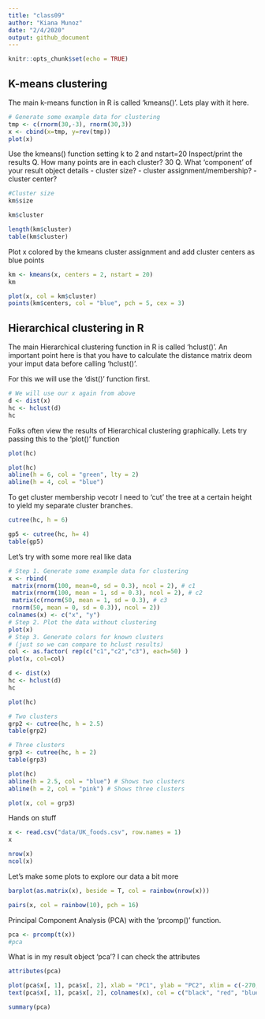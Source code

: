 ```yaml
---
title: "class09"
author: "Kiana Munoz"
date: "2/4/2020"
output: github_document
---
```


```r
knitr::opts_chunk$set(echo = TRUE)
```

## K-means clustering

The main k-means function in R is called 'kmeans()'. Lets play with it here.

```r
# Generate some example data for clustering
tmp <- c(rnorm(30,-3), rnorm(30,3))
x <- cbind(x=tmp, y=rev(tmp))
plot(x)
```

Use the kmeans() function setting k to 2 and nstart=20
Inspect/print the results
Q. How many points are in each cluster?
  30
Q. What ‘component’ of your result object details
 - cluster size?
 - cluster assignment/membership?
 - cluster center?
 
```r
#Cluster size
km$size
```
```r
km$cluster
```
```r
length(km$cluster)
table(km$cluster)
```
 
 
Plot x colored by the kmeans cluster assignment and
 add cluster centers as blue points
 
```r
km <- kmeans(x, centers = 2, nstart = 20)
km
```
 
```r
plot(x, col = km$cluster)
points(km$centers, col = "blue", pch = 5, cex = 3)
```

## Hierarchical clustering in R

The main Hierarchical clustering function in R is called 'hclust()'. An important point here is that you have to calculate the distance matrix deom your imput data before calling 'hclust()'.

For this we will use the 'dist()' function first.
 
```r
# We will use our x again from above
d <- dist(x)
hc <- hclust(d)
hc
```
 
 Folks often view the results of Hierarchical clustering graphically. Lets try passing this to the 'plot()' function
```r
plot(hc)
```

```r
plot(hc)
abline(h = 6, col = "green", lty = 2)
abline(h = 4, col = "blue")
```

To get cluster membership vecotr I need to 'cut' the tree at a certain height to yield my separate cluster branches.

```r
cutree(hc, h = 6)
```

```r
gp5 <- cutree(hc, h= 4)
table(gp5)
```

Let's try with some more real like data

```r
# Step 1. Generate some example data for clustering
x <- rbind(
 matrix(rnorm(100, mean=0, sd = 0.3), ncol = 2), # c1
 matrix(rnorm(100, mean = 1, sd = 0.3), ncol = 2), # c2
 matrix(c(rnorm(50, mean = 1, sd = 0.3), # c3
 rnorm(50, mean = 0, sd = 0.3)), ncol = 2))
colnames(x) <- c("x", "y")
# Step 2. Plot the data without clustering
plot(x)
# Step 3. Generate colors for known clusters
# (just so we can compare to hclust results)
col <- as.factor( rep(c("c1","c2","c3"), each=50) )
plot(x, col=col)
```

```r
d <- dist(x)
hc <- hclust(d)
hc
```

```r
plot(hc)
```

```r
# Two clusters
grp2 <- cutree(hc, h = 2.5)
table(grp2)
```

```r
# Three clusters
grp3 <- cutree(hc, h = 2)
table(grp3)
```

```r
plot(hc)
abline(h = 2.5, col = "blue") # Shows two clusters
abline(h = 2, col = "pink") # Shows three clusters
```

```r
plot(x, col = grp3)
```

Hands on stuff
 
```r
x <- read.csv("data/UK_foods.csv", row.names = 1)
x
```
 
```r
nrow(x)
ncol(x)
```
 
Let's make some plots to explore our data a bit more
 
```r
barplot(as.matrix(x), beside = T, col = rainbow(nrow(x)))
```
 
```r
pairs(x, col = rainbow(10), pch = 16)
```

Principal Component Analysis (PCA) with the 'prcomp()' function.
 
```r
pca <- prcomp(t(x))
#pca
```

What is in my result object 'pca'? I can check the attributes

```r
attributes(pca)
```

```r
plot(pca$x[, 1], pca$x[, 2], xlab = "PC1", ylab = "PC2", xlim = c(-270, 500))
text(pca$x[, 1], pca$x[, 2], colnames(x), col = c("black", "red", "blue", "darkgreen"))
```
 
```r
summary(pca)
```
 
 
 
 
 
 